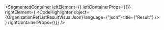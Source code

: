 
<SegmentedContainer
  leftElement={<OrganizationRefListResultDesc />}
  leftContainerProps={{}}
  rightElement={
    <CodeHighlighter
      object={OrganizationRefListResultVisualJson}
      language={"json"}
      title={"Result"}
    />
  }
  rightContainerProps={{}}
/>
